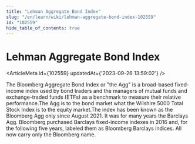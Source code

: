 ```yaml
---
title: "Lehman Aggregate Bond Index"
slug: "/en/learn/wiki/lehman-aggregate-bond-index-102559"
id: "102559"
hide_table_of_contents: true
---
```



# Lehman Aggregate Bond Index

<ArticleMeta id={102559} updatedAt={'2023-09-26 13:59:02'} />
<div className='border-solid border-b border-t-0 my-4 border-[var(--ifm-color-gray-300)]' />

The Bloomberg Aggregate Bond Index or "the Agg" is a broad-based fixed-income index used by bond traders and the managers of mutual funds and exchange-traded funds (ETFs) as a benchmark to measure their relative performance.The Agg is to the bond market what the Wilshire 5000 Total Stock Index is to the equity market.The index has been known as the Bloomberg Agg only since August 2021. It was for many years the Barclays Agg. Bloomberg purchased Barclays fixed-income indexes in 2016 and, for the following five years, labeled them as Bloomberg Barclays indices. All now carry only the Bloomberg name.
